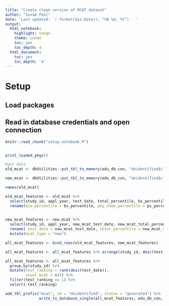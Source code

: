 ```yaml
---
title: "Create clean version of MCAT dataset"
author: "Suvam Paul"
date: 'Last updated: `r format(Sys.Date(), "%B %d, %Y") ` '
output:
  html_notebook:
    highlight: tango
    theme: cosmo
    toc: yes
    toc_depth: 4
  html_document:
    toc: yes
    toc_depth: '4'
---
```


# Setup
## Load packages
## Read in database credentials and open connection

```r
knitr::read_chunk("setup_notebook.R")
```

```r

```

```r
print_loaded_pkgs()
```

```r

#get data
old_mcat <- dbUtilities::put_tbl_to_memory(edu_db_con, "deidentified$clean$old_mcat")

new_mcat <- dbUtilities::put_tbl_to_memory(edu_db_con, "deidentified$clean$new_mcat")


```

```r

names(old_mcat)

old_mcat_features <- old_mcat %>% 
  select(study_id, appl_year, test_date, total_percentile, bs_percentile, ps_percentile) %>% mutate (mcat_type = "old") %>% 
  rename(bio_percentile = bs_percentile, phy_chem_percentile = ps_percentile)
  


```


```r


new_mcat_features <- new_mcat %>% 
  select(study_id, appl_year, new_mcat_test_date, new_mcat_total_percentile, new_mcat_bbfl_percentile, new_mcat_cpbs_percentile) %>% 
  rename( test_date = new_mcat_test_date, total_percentile = new_mcat_total_percentile, bio_percentile = new_mcat_bbfl_percentile, phy_chem_percentile = new_mcat_cpbs_percentile) %>% 
  mutate(mcat_type = "new")

```



```r

all_mcat_features <- bind_rows(old_mcat_features, new_mcat_features)

all_mcat_features <- all_mcat_features %>% arrange(study_id, desc(test_date))
```


```r

all_mcat_features <- all_mcat_features %>% 
  group_by(study_id) %>% 
  mutate(test_ranking = rank(desc(test_date)), 
         count_mcat = n()) %>% 
  filter(test_ranking == 1) %>% 
  select(-test_ranking)


```



```r

add_tbl_prefix("mcat", id = "deidentified", status = "generated") %>%
               write_to_database_single(all_mcat_features, edu_db_con, tbl_name = .)

```

